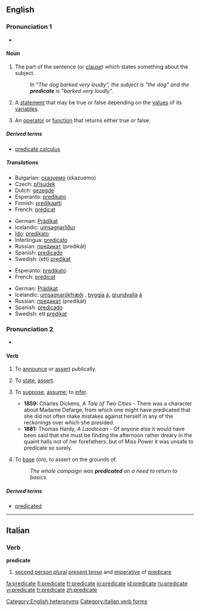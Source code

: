 {{wikipedia}}
==English==

===Pronunciation 1===
*{{IPA|/ˈprɛdɪkət/}}

====Noun====
{{rfc-level|Noun at L4+ not in L3 POS section}}
{{en-noun}}

# {{grammar}} The part of the sentence (or [[clause]]) which states something about the subject.
#:''In "The dog barked very loudly", the subject is "the dog" and the '''predicate''' is "barked very loudly".''
# {{logic}} A [[statement]] that may be true or false depending on the [[value]]s of its [[variable]]s.
# {{computing}} An [[operator]] or [[function]] that returns either true or false.

=====Derived terms=====
*[[predicate calculus]]

=====Translations=====
{{trans-top|grammar}}
*Bulgarian: [[сказуемо]] (skazuemo) {{n}}
*Czech: [[přísudek]] {{m}}
*Dutch: [[gezegde]] {{n}}
*Esperanto: [[predikato]]
*Finnish: [[predikaatti]]
*French: [[prédicat]] {{m}}
{{trans-mid}}
*German: [[Prädikat]] {{n}}
*Icelandic: [[umsagnarliður]] {{k}}
*[[Ido]]: [[predikato]] {{m}}
*Interlingua: [[predicato]]
*Russian: [[предикат]] (predikát) {{m}}
*Spanish: [[predicado]] {{m}}
*Swedish: (ett) [[predikat]]
{{trans-bottom}}

{{trans-top|logic}}
*Esperanto: [[predikato]]
*French: [[prédicat]] {{m}}
{{trans-mid}}
*German: [[Prädikat]] {{n}}
*Icelandic: [[umsagnarökfræði]] {{f}}, [[byggja]] [[á]], [[grundvalla]] [[á]]
*Russian: [[предикат]] (predikát) {{m}}
*Spanish: [[predicado]] {{m}}
*Swedish: ett [[predikat]]
{{trans-bottom}}

===Pronunciation 2===
*{{IPA|/ˈprɛdɪˌkeɪt/}}

====Verb====
{{en-verb|predicat|ing}}

# {{transitive}} To [[announce]] or [[assert]] publically.
# {{context|transitive|logic}} To [[state]], [[assert]].
# {{transitive}} To [[suppose]], [[assume]]; to [[infer]].
#* '''1859:''' Charles Dickens, ''A Tale of Two Cities'' - There was a character about Madame Defarge, from which one might have predicated that she did not often make mistakes against herself in any of the reckonings over which she presided.
#*'''1881:''' Thomas Hardy, ''A Laodicean'' - Of anyone else it would have been said that she must be finding the afternoon rather dreary in the quaint halls not of her forefathers:  but of Miss Power it was unsafe to predicate so surely.
# {{context|transitive|originally|US}} To [[base]] (on); to assert on the grounds of.
#:''The whole campaign was '''predicated''' on a need to return to basics.''

=====Derived terms=====
*[[predicated]]

[[Category:English heteronyms]]

----

==Italian==

===Verb===
'''predicate'''

# [[second person plural]] [[present tense]] and [[imperative]] of [[predicare]]

[[Category:Italian verb forms]]

[[fa:predicate]]
[[fi:predicate]]
[[fr:predicate]]
[[io:predicate]]
[[id:predicate]]
[[ru:predicate]]
[[vi:predicate]]
[[tr:predicate]]
[[zh:predicate]]